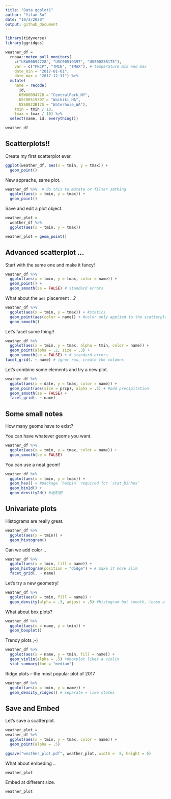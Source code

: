 ```yaml
---
title: "Data ggplot1"
author: "Yifan Su"
date: "10/2/2020"
output: github_document
---
```


```r
library(tidyverse)
library(ggridges)
```

```r
weather_df = 
  rnoaa::meteo_pull_monitors(
    c("USW00094728", "USC00519397", "USS0023B17S"),
    var = c("PRCP", "TMIN", "TMAX"), # temperature min and max
    date_min = "2017-01-01",
    date_max = "2017-12-31") %>%
  mutate(
    name = recode(
      id, 
      USW00094728 = "CentralPark_NY", 
      USC00519397 = "Waikiki_HA",
      USS0023B17S = "Waterhole_WA"),
    tmin = tmin / 10,
    tmax = tmax / 10) %>%
  select(name, id, everything())

weather_df
```


## Scatterplots!!

Create my first scatterplot ever.

```r
ggplot(weather_df, aes(x = tmin, y = tmax)) + 
  geom_point()
```

New apprache, same plot.

```r
weather_df %>%  # do this to mutate or filter smthing
  ggplot(aes(x = tmin, y = tmax)) +
  geom_point()
```

Save and edit a plot object.

```r
weather_plot =
  weather_df %>% 
  ggplot(aes(x = tmin, y = tmax))

weather_plot = geom_point()
```

## Advanced scatterplot ...

Start with the same one and make it fancy!

```r
weather_df %>% 
  ggplot(aes(x = tmin, y = tmax, color = name)) +
  geom_point() + 
  geom_smooth(se = FALSE) # standard errors
```

What about the `aes` placement ...?

```r
weather_df %>% 
  ggplot(aes(x = tmin, y = tmax)) + #statics
  geom_point(aes(color = name)) + #color only applied to the scatterplot
  geom_smooth()
```

Let's facet some thing!!

```r
weather_df %>% 
  ggplot(aes(x = tmin, y = tmax, alpha = tmin, color = name)) +
  geom_point(alpha = .2, size = .3) + 
  geom_smooth(se = FALSE) + # standard errors
facet_grid(. ~ name) # ignor row, create the colomns
```

Let's combine some elements and try a new plot.

```r
weather_df %>% 
  ggplot(aes(x = date, y = tmax, color = name)) +
  geom_point(aes(size = prcp), alpha = .5) + #add precipitation
  geom_smooth(se = FALSE) +
  facet_grid(. ~ name)
```


## Some small notes

How many geoms have to exist?

You can have whatever geoms you want.

```r
weather_df %>% 
  ggplot(aes(x = tmin, y = tmax, color = name)) +
  geom_smooth(se = FALSE)
```

You can use a neat geom!

```r
weather_df %>% 
  ggplot(aes(x = tmin, y = tmax)) +
  geom_hex() + #package `hexbin` required for `stat_binhex`
  geom_bin2d() + 
  geom_density2d() #地形图
```

## Univariate plots

Histograms are really great.

```r
weather_df %>% 
  ggplot(aes(x = tmin)) +
  geom_histogram()
```

Can we add color ..

```r
weather_df %>% 
  ggplot(aes(x = tmin, fill = name)) + 
  geom_histogram(position = "dodge") + # make it more slim
  facet_grid(. ~ name)
```

Let's try a new geometry!

```r
weather_df %>% 
  ggplot(aes(x = tmin, fill = name)) +
  geom_density(alpha = .3, adjust = .5) #histogram but smooth, loose a little info/ adjust=add some peak
```

What about box plots?

```r
weather_df %>% 
  ggplot(aes(x = name, y = tmin)) +
  geom_boxplot()
```

Trendy plots ;-)

```r
weather_df %>% 
  ggplot(aes(x = name, y = tmin, fill = name)) + 
  geom_violin(alpha = .5) +#boxplot likes a violin
  stat_summary(fun = "median")
```

Ridge plots -- the most popular plot of 2017

```r
weather_df %>% 
  ggplot(aes(x = tmin, y = name)) + 
  geom_density_ridges() # separate = like states
```



## Save and Embed

Let's save a scatterplot.

```r
weather_plot =
weather_df %>% 
  ggplot(aes(x = tmin, y = tmax, color = name)) +
  geom_point(alpha = .5)

ggsave("weather_plot.pdf", weather_plot, width =  8, height = 5)
```

What about embeding ..

```r
weather_plot
```

Embed at different size.

```r
weather_plot
```





